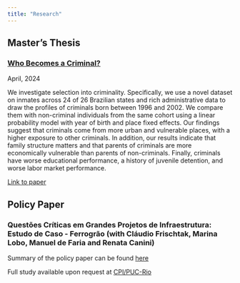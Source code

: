 ```yaml
---
title: "Research"
---
```


## Master's Thesis

### [Who Becomes a Criminal?](https://www.econ.puc-rio.br/uploads/adm/trabalhos/files/Who_Becomes_a_Criminal.pdf)

April, 2024

We investigate selection into criminality. Specifically, we use a novel dataset on inmates across 24 of 26 Brazilian states and rich administrative data to draw the profiles of criminals born between 1996 and 2002. We compare them with non-criminal individuals from the same cohort using a linear probability model with year of birth and place fixed effects. Our findings suggest that criminals come from more urban and vulnerable places, with a higher exposure to other criminals. In addition, our results indicate that family structure matters and that parents of criminals are more economically vulnerable than parents of non-criminals. Finally, criminals have worse educational performance, a history of juvenile detention, and worse labor market performance.

[Link to paper](https://www.econ.puc-rio.br/uploads/adm/trabalhos/files/Who_Becomes_a_Criminal.pdf)

## Policy Paper

### Questões Críticas em Grandes Projetos de Infraestrutura: Estudo de Caso - Ferrogrão (with Cláudio Frischtak, Marina Lobo, Manuel de Faria and Renata Canini)



Summary of the policy paper can be found [here](https://www.climatepolicyinitiative.org/wp-content/uploads/2020/09/Ferrograo-Weaknesses-and-Lessons-Learned-in-Implementing-a-Sustainable-Infrastructure-Agenda.pdf)

Full study available upon request at [CPI/PUC-Rio](https://www.climatepolicyinitiative.org/pt-br/regioes/brasil/)